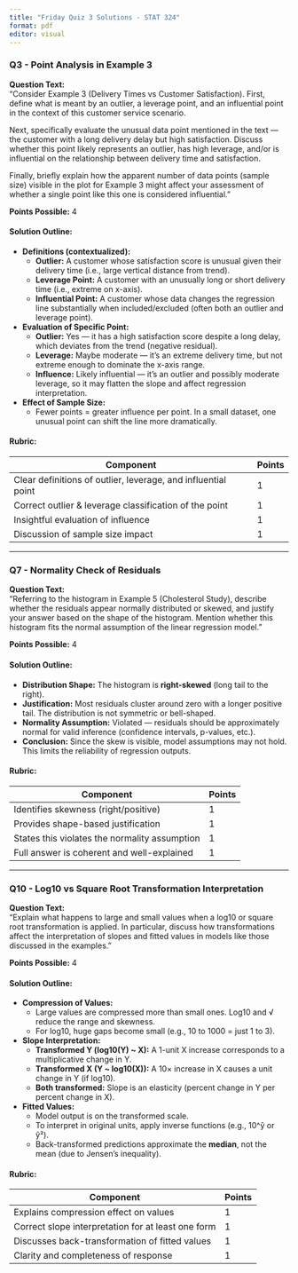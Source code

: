 ---
title: "Friday Quiz 3 Solutions - STAT 324"
format: pdf
editor: visual
---

### **Q3 - Point Analysis in Example 3**

**Question Text:**\
"Consider Example 3 (Delivery Times vs Customer Satisfaction). First, define what is meant by an outlier, a leverage point, and an influential point in the context of this customer service scenario.

Next, specifically evaluate the unusual data point mentioned in the text — the customer with a long delivery delay but high satisfaction. Discuss whether this point likely represents an outlier, has high leverage, and/or is influential on the relationship between delivery time and satisfaction.

Finally, briefly explain how the apparent number of data points (sample size) visible in the plot for Example 3 might affect your assessment of whether a single point like this one is considered influential."

**Points Possible:** 4

#### Solution Outline:

-   **Definitions (contextualized):**
    -   **Outlier:** A customer whose satisfaction score is unusual given their delivery time (i.e., large vertical distance from trend).\
    -   **Leverage Point:** A customer with an unusually long or short delivery time (i.e., extreme on x-axis).\
    -   **Influential Point:** A customer whose data changes the regression line substantially when included/excluded (often both an outlier and leverage point).
-   **Evaluation of Specific Point:**
    -   **Outlier:** Yes — it has a high satisfaction score despite a long delay, which deviates from the trend (negative residual).\
    -   **Leverage:** Maybe moderate — it's an extreme delivery time, but not extreme enough to dominate the x-axis range.\
    -   **Influence:** Likely influential — it's an outlier and possibly moderate leverage, so it may flatten the slope and affect regression interpretation.
-   **Effect of Sample Size:**
    -   Fewer points = greater influence per point. In a small dataset, one unusual point can shift the line more dramatically.

#### Rubric:

| Component                                                     | Points |
|---------------------------------------------------------------|--------|
| Clear definitions of outlier, leverage, and influential point | 1      |
| Correct outlier & leverage classification of the point        | 1      |
| Insightful evaluation of influence                            | 1      |
| Discussion of sample size impact                              | 1      |

------------------------------------------------------------------------

### **Q7 - Normality Check of Residuals**

**Question Text:**\
"Referring to the histogram in Example 5 (Cholesterol Study), describe whether the residuals appear normally distributed or skewed, and justify your answer based on the shape of the histogram. Mention whether this histogram fits the normal assumption of the linear regression model."

**Points Possible:** 4

#### Solution Outline:

-   **Distribution Shape:** The histogram is **right-skewed** (long tail to the right).
-   **Justification:** Most residuals cluster around zero with a longer positive tail. The distribution is not symmetric or bell-shaped.
-   **Normality Assumption:** Violated — residuals should be approximately normal for valid inference (confidence intervals, p-values, etc.).
-   **Conclusion:** Since the skew is visible, model assumptions may not hold. This limits the reliability of regression outputs.

#### Rubric:

| Component                                     | Points |
|-----------------------------------------------|--------|
| Identifies skewness (right/positive)          | 1      |
| Provides shape-based justification            | 1      |
| States this violates the normality assumption | 1      |
| Full answer is coherent and well-explained    | 1      |

------------------------------------------------------------------------

### **Q10 - Log10 vs Square Root Transformation Interpretation**

**Question Text:**\
"Explain what happens to large and small values when a log10 or square root transformation is applied. In particular, discuss how transformations affect the interpretation of slopes and fitted values in models like those discussed in the examples."

**Points Possible:** 4

#### Solution Outline:

-   **Compression of Values:**
    -   Large values are compressed more than small ones. Log10 and √ reduce the range and skewness.\
    -   For log10, huge gaps become small (e.g., 10 to 1000 = just 1 to 3).
-   **Slope Interpretation:**
    -   **Transformed Y (log10(Y) \~ X):** A 1-unit X increase corresponds to a multiplicative change in Y.\
    -   **Transformed X (Y \~ log10(X)):** A 10× increase in X causes a unit change in Y (if log10).\
    -   **Both transformed:** Slope is an elasticity (percent change in Y per percent change in X).
-   **Fitted Values:**
    -   Model output is on the transformed scale.\
    -   To interpret in original units, apply inverse functions (e.g., 10\^ŷ or ŷ²).\
    -   Back-transformed predictions approximate the **median**, not the mean (due to Jensen’s inequality).

#### Rubric:

| Component                                          | Points |
|----------------------------------------------------|--------|
| Explains compression effect on values              | 1      |
| Correct slope interpretation for at least one form | 1      |
| Discusses back-transformation of fitted values     | 1      |
| Clarity and completeness of response               | 1      |
